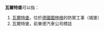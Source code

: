 '''瓦爾特堡'''可以指：

#[[瓦爾特堡|瓦爾特堡]]，位於[[德國|德國]][[圖林根|圖林根]]的防禦工事（城堡）
#瓦爾特堡，前東德汽車公司標誌

{{disambig|Cat=四字消歧義}}